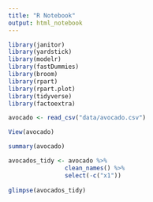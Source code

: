 ```yaml
---
title: "R Notebook"
output: html_notebook
---
```

```r
library(janitor)
library(yardstick)
library(modelr)
library(fastDummies)
library(broom)
library(rpart)
library(rpart.plot)
library(tidyverse)
library(factoextra)
```

```r
avocado <- read_csv("data/avocado.csv")

View(avocado)
```

```r
summary(avocado)
```

```r
avocados_tidy <- avocado %>% 
                clean_names() %>%
                select(-c("x1"))
                
glimpse(avocados_tidy)
```

```r

```

